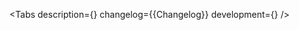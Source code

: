 

<Meta of={Stories} />

<ComponentHeader
    name='CodeInput'
    version={packageJson.version}
    package='@alfalab/core-components/code-input'
/>

<Tabs
    description={<Description />}
    changelog={<Markdown>{Changelog}</Markdown>}
    development={<Development />}
/>
